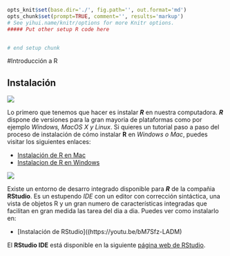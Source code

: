 ```r
opts_knit$set(base.dir='./', fig.path='', out.format='md')
opts_chunk$set(prompt=TRUE, comment='', results='markup')
# See yihui.name/knitr/options for more Knitr options.
##### Put other setup R code here


# end setup chunk
```
#Introducción a R  

## Instalación

![](http://siliconangle.com/files/2013/09/r-project-logo.jpg)

Lo primero que tenemos que hacer es instalar ___R___ en nuestra computadora. ___R___ dispone de versiones para la gran mayoria de plataformas como por ejemplo _Windows, MacOS X y Linux_. Si quieres un tutorial paso a paso del proceso de instalación de cómo instalar __R__ en _Windows o Mac_, puedes visitar los siguientes enlaces: 

  + [Instalación de R en Mac](https://youtu.be/uxuuWXU-7UQ) 
  + [Instalacion de R en Windows](https://youtu.be/Ohnk9hcxf9M)
    
    
![](https://www.rollapp.com/app/rstudio/fb-icon)
    
Existe un entorno de desarro integrado disponible para ___R___ de la compañia __RStudio__. Es un estupendo _IDE_ con un editor con corrección sintáctica, una vista de objetos R y un gran numero de características integradas que facilitan en gran medida las tarea del dia a dia. Puedes ver como instalarlo en:  

+ [Instalación de RStudio]((https://youtu.be/bM7Sfz-LADM)
    
El __RStudio IDE__ está disponible en la siguiente [página web de RStudio](https://www.rstudio.com/).






